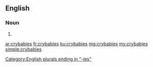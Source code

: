 ==English==

===Noun===
{{head|en|plural}}

# {{plural of|crybaby|lang=en|nocat=1}}

[[Category:English plurals ending in "-ies"]]

[[ar:crybabies]]
[[fr:crybabies]]
[[ku:crybabies]]
[[mg:crybabies]]
[[my:crybabies]]
[[simple:crybabies]]